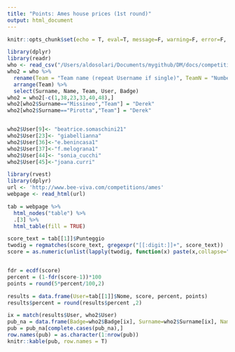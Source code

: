 ```yaml
---
title: "Points: Ames house prices (1st round)"
output: html_document
---
```


```r
knitr::opts_chunk$set(echo = T, eval=T, message=F, warning=F, error=F, comment=NA, cache=F, R.options=list(width=220))
```



```r
library(dplyr)
library(readr)
who <- read_csv("/Users/aldosolari/Documents/mygithub/DM/docs/competitions/DMcompetitions.csv")
who2 = who %>% 
  rename(Team = "Team name (repeat Username if single)", TeamN = "Number of components of the team", User = "Username (BeeViva)", Badge = "Badge number")  %>% 
  arrange(Team) %>%
  select(Surname, Name, Team, User, Badge) 
who2 = who2[-c(1,38,23,33,40,48),]
who2[who2$Surname=="Missineo","Team"] = "Derek"
who2[who2$Surname=="Pirotta","Team"] = "Derek"


who2$User[9]<- "beatrice.somaschini21"
who2$User[23]<- "giabellianna"
who2$User[36]<-"e.benincasa1"
who2$User[37]<-"f.melograna1"
who2$User[44]<- "sonia_cucchi"
who2$User[45]<-"joana.curri"

library(rvest)
library(dplyr)
url <- 'http://www.bee-viva.com/competitions/ames'
webpage <- read_html(url)

tab = webpage %>%
  html_nodes("table") %>%
  .[3] %>%
  html_table(fill = TRUE)

score_text = tab[[1]]$Punteggio
twodig = regmatches(score_text, gregexpr("[[:digit:]]+", score_text))
score = as.numeric(unlist(lapply(twodig, function(x) paste(x,collapse="."))))


fdr = ecdf(score)
percent = (1-fdr(score-1))*100
points = round(5*percent/100,2)

results = data.frame(User=tab[[1]]$Nome, score, percent, points)
results$percent = round(results$percent ,2)

ix = match(results$User, who2$User)
pub_na = data.frame(Badge=who2$Badge[ix], Surname=who2$Surname[ix], Name=who2$Name[ix], results)
pub = pub_na[complete.cases(pub_na),]
row.names(pub) = as.character(1:nrow(pub))
knitr::kable(pub, row.names = T)
```


